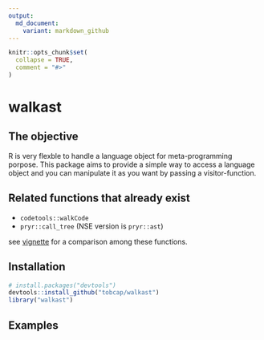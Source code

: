 ---
output:
  md_document:
    variant: markdown_github
---

```{r, echo = FALSE}
knitr::opts_chunk$set(
  collapse = TRUE,
  comment = "#>"
)
```

# walkast

## The objective
R is very flexble to handle a language object for meta-programming porpose.
This package aims to provide a simple way to access a language object and you can
manipulate it as you want by passing a visitor-function.

## Related functions that already exist
* `codetools::walkCode`
* `pryr::call_tree` (NSE version is `pryr::ast`)

see [vignette](./vignettes/related_ast_functions.html) for a comparison among these functions.


## Installation
``` r
# install.packages("devtools")
devtools::install_github("tobcap/walkast")
library("walkast")
```

## Examples